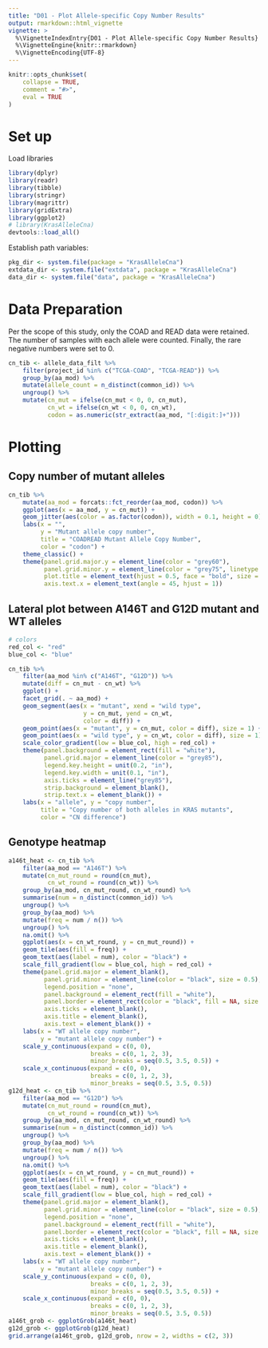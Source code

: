 ```yaml
---
title: "D01 - Plot Allele-specific Copy Number Results"
output: rmarkdown::html_vignette
vignette: >
  %\VignetteIndexEntry{D01 - Plot Allele-specific Copy Number Results}
  %\VignetteEngine{knitr::rmarkdown}
  %\VignetteEncoding{UTF-8}
---
```


```r
knitr::opts_chunk$set(
    collapse = TRUE,
    comment = "#>",
    eval = TRUE
)
```

# Set up

Load libraries

```r
library(dplyr)
library(readr)
library(tibble)
library(stringr)
library(magrittr)
library(gridExtra)
library(ggplot2)
# library(KrasAlleleCna)
devtools::load_all()
```

Establish path variables:

```r
pkg_dir <- system.file(package = "KrasAlleleCna")
extdata_dir <- system.file("extdata", package = "KrasAlleleCna")
data_dir <- system.file("data", package = "KrasAlleleCna")
```


# Data Preparation

Per the scope of this study, only the COAD and READ data were retained. The number of samples with each allele were counted. Finally, the rare negative numbers were set to 0.

```r
cn_tib <- allele_data_filt %>%
    filter(project_id %in% c("TCGA-COAD", "TCGA-READ")) %>%
    group_by(aa_mod) %>%
    mutate(allele_count = n_distinct(common_id)) %>%
    ungroup() %>%
    mutate(cn_mut = ifelse(cn_mut < 0, 0, cn_mut),
           cn_wt = ifelse(cn_wt < 0, 0, cn_wt),
           codon = as.numeric(str_extract(aa_mod, "[:digit:]+")))
```


# Plotting

## Copy number of mutant alleles

```r
cn_tib %>%
    mutate(aa_mod = forcats::fct_reorder(aa_mod, codon)) %>%
    ggplot(aes(x = aa_mod, y = cn_mut)) +
    geom_jitter(aes(color = as.factor(codon)), width = 0.1, height = 0) +
    labs(x = "",
         y = "Mutant allele copy number",
         title = "COADREAD Mutant Allele Copy Number",
         color = "codon") +
    theme_classic() +
    theme(panel.grid.major.y = element_line(color = "grey60"),
          panel.grid.minor.y = element_line(color = "grey75", linetype = 2),
          plot.title = element_text(hjust = 0.5, face = "bold", size = 14),
          axis.text.x = element_text(angle = 45, hjust = 1))
```


## Lateral plot between A146T and G12D mutant and WT alleles

```r
# colors
red_col <- "red"
blue_col <- "blue"

cn_tib %>%
    filter(aa_mod %in% c("A146T", "G12D")) %>%
    mutate(diff = cn_mut - cn_wt) %>%
    ggplot() +
    facet_grid(. ~ aa_mod) +
    geom_segment(aes(x = "mutant", xend = "wild type",
                     y = cn_mut, yend = cn_wt,
                     color = diff)) +
    geom_point(aes(x = "mutant", y = cn_mut, color = diff), size = 1) +
    geom_point(aes(x = "wild type", y = cn_wt, color = diff), size = 1) +
    scale_color_gradient(low = blue_col, high = red_col) +
    theme(panel.background = element_rect(fill = "white"),
          panel.grid.major = element_line(color = "grey85"),
          legend.key.height = unit(0.2, "in"),
          legend.key.width = unit(0.1, "in"),
          axis.ticks = element_line("grey85"),
          strip.background = element_blank(),
          strip.text.x = element_blank()) +
    labs(x = "allele", y = "copy number",
         title = "Copy number of both alleles in KRAS mutants",
         color = "CN difference")
```


## Genotype heatmap

```r
a146t_heat <- cn_tib %>%
    filter(aa_mod == "A146T") %>%
    mutate(cn_mut_round = round(cn_mut),
           cn_wt_round = round(cn_wt)) %>%
    group_by(aa_mod, cn_mut_round, cn_wt_round) %>%
    summarise(num = n_distinct(common_id)) %>%
    ungroup() %>%
    group_by(aa_mod) %>%
    mutate(freq = num / n()) %>%
    ungroup() %>%
    na.omit() %>%
    ggplot(aes(x = cn_wt_round, y = cn_mut_round)) +
    geom_tile(aes(fill = freq)) +
    geom_text(aes(label = num), color = "black") +
    scale_fill_gradient(low = blue_col, high = red_col) +
    theme(panel.grid.major = element_blank(),
          panel.grid.minor = element_line(color = "black", size = 0.5),
          legend.position = "none",
          panel.background = element_rect(fill = "white"),
          panel.border = element_rect(color = "black", fill = NA, size = 0.5),
          axis.ticks = element_blank(),
          axis.title = element_blank(),
          axis.text = element_blank()) +
    labs(x = "WT allele copy number",
         y = "mutant allele copy number") +
    scale_y_continuous(expand = c(0, 0),
                       breaks = c(0, 1, 2, 3),
                       minor_breaks = seq(0.5, 3.5, 0.5)) +
    scale_x_continuous(expand = c(0, 0),
                       breaks = c(0, 1, 2, 3),
                       minor_breaks = seq(0.5, 3.5, 0.5))
g12d_heat <- cn_tib %>%
    filter(aa_mod == "G12D") %>%
    mutate(cn_mut_round = round(cn_mut),
           cn_wt_round = round(cn_wt)) %>%
    group_by(aa_mod, cn_mut_round, cn_wt_round) %>%
    summarise(num = n_distinct(common_id)) %>%
    ungroup() %>%
    group_by(aa_mod) %>%
    mutate(freq = num / n()) %>%
    ungroup() %>%
    na.omit() %>%
    ggplot(aes(x = cn_wt_round, y = cn_mut_round)) +
    geom_tile(aes(fill = freq)) +
    geom_text(aes(label = num), color = "black") +
    scale_fill_gradient(low = blue_col, high = red_col) +
    theme(panel.grid.major = element_blank(),
          panel.grid.minor = element_line(color = "black", size = 0.5),
          legend.position = "none",
          panel.background = element_rect(fill = "white"),
          panel.border = element_rect(color = "black", fill = NA, size = 0.5),
          axis.ticks = element_blank(),
          axis.title = element_blank(),
          axis.text = element_blank()) +
    labs(x = "WT allele copy number",
         y = "mutant allele copy number") +
    scale_y_continuous(expand = c(0, 0),
                       breaks = c(0, 1, 2, 3),
                       minor_breaks = seq(0.5, 3.5, 0.5)) +
    scale_x_continuous(expand = c(0, 0),
                       breaks = c(0, 1, 2, 3),
                       minor_breaks = seq(0.5, 3.5, 0.5))
a146t_grob <- ggplotGrob(a146t_heat)
g12d_grob <- ggplotGrob(g12d_heat)
grid.arrange(a146t_grob, g12d_grob, nrow = 2, widths = c(2, 3))
```

